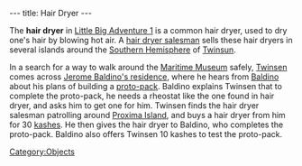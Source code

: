 ---
title: Hair Dryer
---

{{twinsunica import}}{{Infobox Item
 |image=Hairdryer.png
 |type=quest
 |critical=yes
 |magical=no
 |unique=yes
 |lba1=yes
 |lba2=
 |upgrades=no
 |rowposition=
 |columnposition=
 |effect=
 |effectamount=
 |purpose=
 |combattype=none
 |powerlevel=none
 |rate=none
 |range=none
 |damage=none
}}

The '''hair dryer''' in [[Little Big Adventure 1]] is a common hair dryer, used to dry one's hair by blowing hot air. A [[hair dryer salesman]] sells these hair dryers in several islands around the [[Southern Hemisphere]] of [[Twinsun]].

In a search for a way to walk around the [[Maritime Museum]] safely, [[Twinsen]] comes across [[Jerome Baldino's residence (Proxim-City)|Jerome Baldino's residence]], where he hears from [[Baldino]] about his plans of building a [[proto-pack]]. Baldino explains Twinsen that to complete the proto-pack, he needs a rheostat like the one found in hair dryer, and asks him to get one for him. Twinsen finds the hair dryer salesman patrolling around [[Proxima Island]], and buys a hair dryer from him for 30 [[kashes]]. He then gives the hair dryer to Baldino, who completes the proto-pack. Baldino also offers Twinsen 10 kashes to test the proto-pack.

[[Category:Objects]]